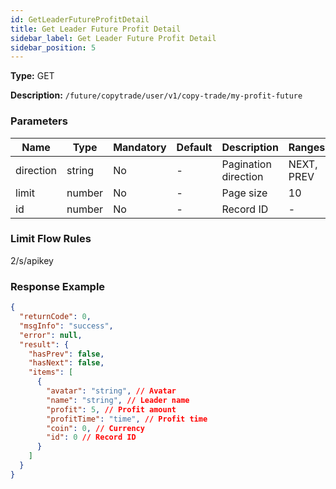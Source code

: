 ```yaml
---
id: GetLeaderFutureProfitDetail
title: Get Leader Future Profit Detail
sidebar_label: Get Leader Future Profit Detail
sidebar_position: 5
---
```


**Type:** GET

**Description:** `/future/copytrade/user/v1/copy-trade/my-profit-future`

### Parameters

| Name      | Type   | Mandatory | Default | Description          | Ranges     |
| --------- | ------ | --------- | ------- | -------------------- | ---------- |
| direction | string | No        | -       | Pagination direction | NEXT, PREV |
| limit     | number | No        | -       | Page size            | 10         |
| id        | number | No        | -       | Record ID            | -          |

### Limit Flow Rules

2/s/apikey

### Response Example

```json
{
  "returnCode": 0,
  "msgInfo": "success",
  "error": null,
  "result": {
    "hasPrev": false,
    "hasNext": false,
    "items": [
      {
        "avatar": "string", // Avatar
        "name": "string", // Leader name
        "profit": 5, // Profit amount
        "profitTime": "time", // Profit time
        "coin": 0, // Currency
        "id": 0 // Record ID
      }
    ]
  }
}
```
